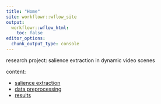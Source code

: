 ---
title: "Home"
site: workflowr::wflow_site
output:
  workflowr::wflow_html:
    toc: false
editor_options:
  chunk_output_type: console
---

research project: salience extraction in dynamic video scenes

content:

- [salience extraction](extract_salience.html)
- [data preprocessing](data_preprocessing.html)
- [results](data_analysis_salience.html)
